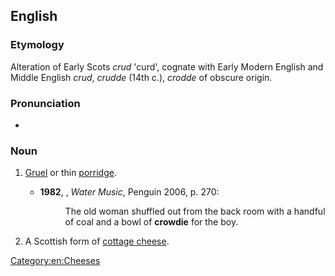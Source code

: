 ==English==
{{wikipedia}}

===Etymology===
Alteration of Early Scots ''crud'' 'curd', cognate with Early Modern English and Middle English ''crud'', ''crudde'' (14th c.), ''crodde'' of obscure origin.

===Pronunciation===
* {{a|UK}} {{IPA|/ˈkɹaʊdi/|lang=en}}

===Noun===
{{en-noun|~}}

# {{lb|en|Scotland|now|_|historical}} [[gruel|Gruel]] or thin [[porridge]].
#* '''1982''', {{w|TC Boyle}}, ''Water Music'', Penguin 2006, p. 270:
#*: The old woman shuffled out from the back room with a handful of coal and a bowl of '''crowdie''' for the boy.
# A Scottish form of [[cottage cheese]].

[[Category:en:Cheeses]]